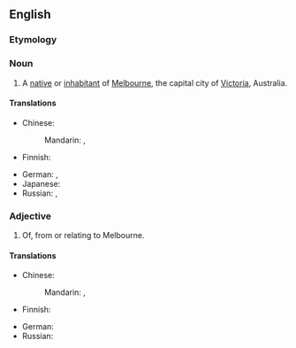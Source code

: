==English==

===Etymology===
{{suffix|Melbourne|ian}}
{{rfe|any info available on the irregularity of spelling?}}

===Noun===
{{en-noun}}
# A [[native]] or [[inhabitant]] of [[Melbourne]], the capital city of [[Victoria]], Australia.

====Translations====
{{trans-top|native of Melbourne}}
* Chinese:
*: Mandarin: {{t-|cmn|墨爾本人|sc=Hani}}, {{t-|cmn|墨尔本人|tr=Mòěrběnrén|sc=Hani}}
* Finnish: {{t+|fi|-lainen|alt=melbournelainen}}
{{trans-mid}}
* German: {{t|de|Melbourner|m}}, {{t|de|Melbournerin|f}}
* Japanese: {{t|ja|メルボルン人|tr=Meruborun-jin|sc=Jpan}}
* Russian: {{t|ru|мельбурнец|m|tr=mélʹburnec|sc=Cyrl}}, {{t|ru|мельбурнка|f|tr=mélʹburnka|sc=Cyrl}}
{{trans-bottom}}

===Adjective===
{{en-adj}}
# Of, from or relating to Melbourne.

====Translations====
{{trans-top|relating to Melbourne}}
* Chinese:
*: Mandarin: {{t-|cmn|墨爾本|alt=墨爾本的|sc=Hani}}, {{t-|cmn|墨尔本|alt=墨尔本的|tr=Mòěrběn de|sc=Hani}}
* Finnish: {{t|fi|melbournelainen}}
{{trans-mid}}
* German: {{t|de|Melbourner}}
* Russian: {{t|ru|мельбурнский|tr=mélʹburnskij|sc=Cyrl}}
{{trans-bottom}}